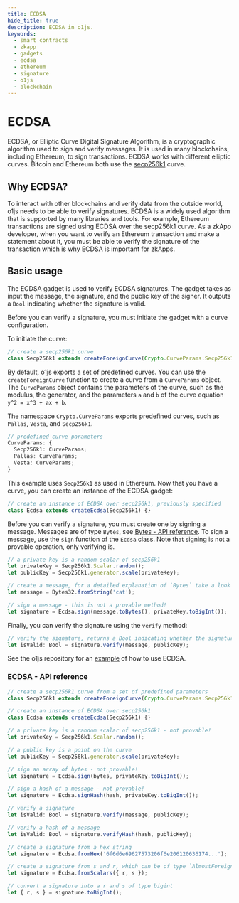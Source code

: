 ```yaml
---
title: ECDSA
hide_title: true
description: ECDSA in o1js.
keywords:
  - smart contracts
  - zkapp
  - gadgets
  - ecdsa
  - ethereum
  - signature
  - o1js
  - blockchain
---
```


# ECDSA

ECDSA, or Elliptic Curve Digital Signature Algorithm, is a cryptographic algorithm used to sign and verify messages. It is used in many blockchains, including Ethereum, to sign transactions.
ECDSA works with different elliptic curves. Bitcoin and Ethereum both use the [secp256k1](/glossary#secp256k1) curve.

## Why ECDSA?

To interact with other blockchains and verify data from the outside world, o1js needs to be able to verify signatures.
ECDSA is a widely used algorithm that is supported by many libraries and tools. For example, Ethereum transactions are signed using ECDSA over the secp256k1 curve.
As a zkApp developer, when you want to verify an Ethereum transaction and make a statement about it, you must be able to verify the signature of the transaction which is why ECDSA is important for zkApps.

## Basic usage

The ECDSA gadget is used to verify ECDSA signatures. The gadget takes as input the message, the signature, and the public key of the signer. It outputs a `Bool` indicating whether the signature is valid.

Before you can verify a signature, you must initiate the gadget with a curve configuration.

To initiate the curve:

```ts
// create a secp256k1 curve
class Secp256k1 extends createForeignCurve(Crypto.CurveParams.Secp256k1) {}
```

By default, o1js exports a set of predefined curves. You can use the `createForeignCurve` function to create a curve from a `CurveParams` object. The `CurveParams` object contains the parameters of the curve, such as the modulus, the generator, and the parameters `a` and `b` of the curve equation `y^2 = x^3 + ax + b`.

The namespace `Crypto.CurveParams` exports predefined curves, such as `Pallas`, `Vesta`, and `Secp256k1`.

```ts
// predefined curve parameters
CurveParams: {
  Secp256k1: CurveParams;
  Pallas: CurveParams;
  Vesta: CurveParams;
}
```

This example uses `Secp256k1` as used in Ethereum.
Now that you have a curve, you can create an instance of the ECDSA gadget:

```ts
// create an instance of ECDSA over secp256k1, previously specified
class Ecdsa extends createEcdsa(Secp256k1) {}
```

Before you can verify a signature, you must create one by signing a message. Messages are of type `Bytes`, see [Bytes - API reference](keccak#bytes---api-reference).
To sign a message, use the `sign` function of the `Ecdsa` class. Note that signing is not a provable operation, only verifying is.

```ts
// a private key is a random scalar of secp256k1
let privateKey = Secp256k1.Scalar.random();
let publicKey = Secp256k1.generator.scale(privateKey);

// create a message, for a detailed explanation of `Bytes` take a look at the Keccak overview
let message = Bytes32.fromString('cat');

// sign a message - this is not a provable method!
let signature = Ecdsa.sign(message.toBytes(), privateKey.toBigInt());
```

Finally, you can verify the signature using the `verify` method:

```ts
// verify the signature, returns a Bool indicating whether the signature is valid or not
let isValid: Bool = signature.verify(message, publicKey);
```

See the o1js repository for an [example](https://github.com/o1-labs/o1js/tree/main/src/examples/crypto/ecdsa) of how to use ECDSA.

### ECDSA - API reference

```ts
// create a secp256k1 curve from a set of predefined parameters
class Secp256k1 extends createForeignCurve(Crypto.CurveParams.Secp256k1) {}

// create an instance of ECDSA over secp256k1
class Ecdsa extends createEcdsa(Secp256k1) {}

// a private key is a random scalar of secp256k1 - not provable!
let privateKey = Secp256k1.Scalar.random();

// a public key is a point on the curve
let publicKey = Secp256k1.generator.scale(privateKey);

// sign an array of bytes - not provable!
let signature = Ecdsa.sign(bytes, privateKey.toBigInt());

// sign a hash of a message - not provable!
let signature = Ecdsa.signHash(hash, privateKey.toBigInt());

// verify a signature
let isValid: Bool = signature.verify(message, publicKey);

// verify a hash of a message
let isValid: Bool = signature.verifyHash(hash, publicKey);

// create a signature from a hex string
let signature = Ecdsa.fromHex('6f6d6e69627573206f6e206120636174...');

// create a signature from s and r, which can be of type `AlmostForeignField`, `Field3`, `bigint` or `number`
let signature = Ecdsa.fromScalars({ r, s });

// convert a signature into a r and s of type bigint
let { r, s } = signature.toBigInt();
```
